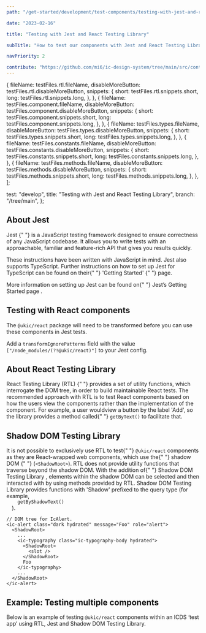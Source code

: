 ```yaml
---
path: "/get-started/development/test-components/testing-with-jest-and-rtl"

date: "2023-02-16"

title: "Testing with Jest and React Testing Library"

subTitle: "How to test our components with Jest and React Testing Library."

navPriority: 2

contribute: "https://github.com/mi6/ic-design-system/tree/main/src/content/structured/get-started/testing-with-jest.mdx"
---
```



  {
    fileName: testFiles.rtl.fileName,
    disableMoreButton: testFiles.rtl.disableMoreButton,
    snippets: {
      short: testFiles.rtl.snippets.short,
      long: testFiles.rtl.snippets.long,
    },
  },
  {
    fileName: testFiles.component.fileName,
    disableMoreButton: testFiles.component.disableMoreButton,
    snippets: {
      short: testFiles.component.snippets.short,
      long: testFiles.component.snippets.long,
    },
  },
  {
    fileName: testFiles.types.fileName,
    disableMoreButton: testFiles.types.disableMoreButton,
    snippets: {
      short: testFiles.types.snippets.short,
      long: testFiles.types.snippets.long,
    },
  },
  {
    fileName: testFiles.constants.fileName,
    disableMoreButton: testFiles.constants.disableMoreButton,
    snippets: {
      short: testFiles.constants.snippets.short,
      long: testFiles.constants.snippets.long,
    },
  },
  {
    fileName: testFiles.methods.fileName,
    disableMoreButton: testFiles.methods.disableMoreButton,
    snippets: {
      short: testFiles.methods.snippets.short,
      long: testFiles.methods.snippets.long,
    },
  },
];

  test: "develop",
  title: "Testing with Jest and React Testing Library",
  branch: "/tree/main",
};

## About Jest

<p>
  <ic-link
    target="_blank"
    href="https://jestjs.io/"
    rel="noreferer noopener nofollow"
  >
    Jest
  </ic-link>{" "}
  is a JavaScript testing framework designed to ensure correctness of any
  JavaScript codebase. It allows you to write tests with an approachable,
  familiar and feature-rich API that gives you results quickly.
</p>

<p>
  These instructions have been written with JavaScript in mind. Jest also
  supports TypeScript. Further instructions on how to set up Jest for TypeScript
  can be found on their{" "}
  <ic-link
    target="_blank"
    href="https://jestjs.io/docs/getting-started#using-typescript"
    rel="noreferer noopener nofollow"
  >
    'Getting Started'
  </ic-link>{" "}
  page.
</p>

<p>
  More information on setting up Jest can be found on{" "}
  <ic-link
    target="_blank"
    href="https://jestjs.io/docs/getting-started"
    rel="noreferer noopener nofollow"
  >
    Jest’s Getting Started page
  </ic-link>
  .
</p>

## Testing with React components

The `@ukic/react` package will need to be transformed before you can use these components in Jest tests.

Add a `transformIgnorePatterns` field with the value `["/node_modules/(?!@ukic/react)"]` to your Jest config.

## About React Testing Library

<p>
  <ic-link
    target="_blank"
    href="https://testing-library.com/docs/react-testing-library/intro"
    rel="noreferer noopener nofollow"
  >
    React Testing Library (RTL)
  </ic-link>{" "}
  provides a set of utility functions, which interrogate the DOM tree, in order
  to build maintainable React tests. The recommended approach with RTL is to
  test React components based on how the users view the components rather than
  the implementation of the component. For example, a user wouldview a button by
  the label 'Add', so the library provides a method called{" "}
  <code style={{ backgroundColor: "#EEEFF0" }}>getByText()</code> to facilitate
  that.
</p>

## Shadow DOM Testing Library

<p>
  It is not possible to exclusively use RTL to test{" "}
  <code style={{ backgroundColor: "#EEEFF0" }}>@ukic/react</code> components as
  they are React-wrapped web components, which use the{" "}
  <ic-link
    target="_blank"
    href="https://developer.mozilla.org/en-US/docs/Web/Web_Components/Using_shadow_DOM"
    rel="noreferer noopener nofollow"
  >
    shadow DOM
  </ic-link>{" "}
  (<code style={{ backgroundColor: "#EEEFF0" }}>&lt;ShadowRoot&gt;</code>). RTL
  does not provide utility functions that traverse beyond the shadow DOM. With
  the addition of{" "}
  <ic-link
    target="_blank"
    href="https://github.com/KonnorRogers/shadow-dom-testing-library"
    rel="noreferer noopener nofollow"
  >
    Shadow DOM Testing Library
  </ic-link>
  , elements within the shadow DOM can be selected and then interacted with by using
  methods provided by RTL. Shadow DOM Testing Library provides functions with 'Shadow'
  prefixed to the query type (for example, <code
    style={{ backgroundColor: "#EEEFF0" }}>
    getByShadowText()
  </code>).
</p>

```tsx
// DOM tree for IcAlert.
<ic-alert class="dark hydrated" message="Foo" role="alert">
  <ShadowRoot>
    ...
    <ic-typography class="ic-typography-body hydrated">
      <ShadowRoot>
        <slot />
      </ShadowRoot>
      Foo
    </ic-typography>
    ...
  </ShadowRoot>
</ic-alert>
```

## Example: Testing multiple components

Below is an example of testing `@ukic/react` components within an ICDS ‘test app’ using RTL, Jest and Shadow DOM Testing Library.

<ComponentTesting
  snippetArray={snippetArray}
  showStackblitzBtn
  stackblitzButtonTestAppProps={stackblitzProps}
/>
